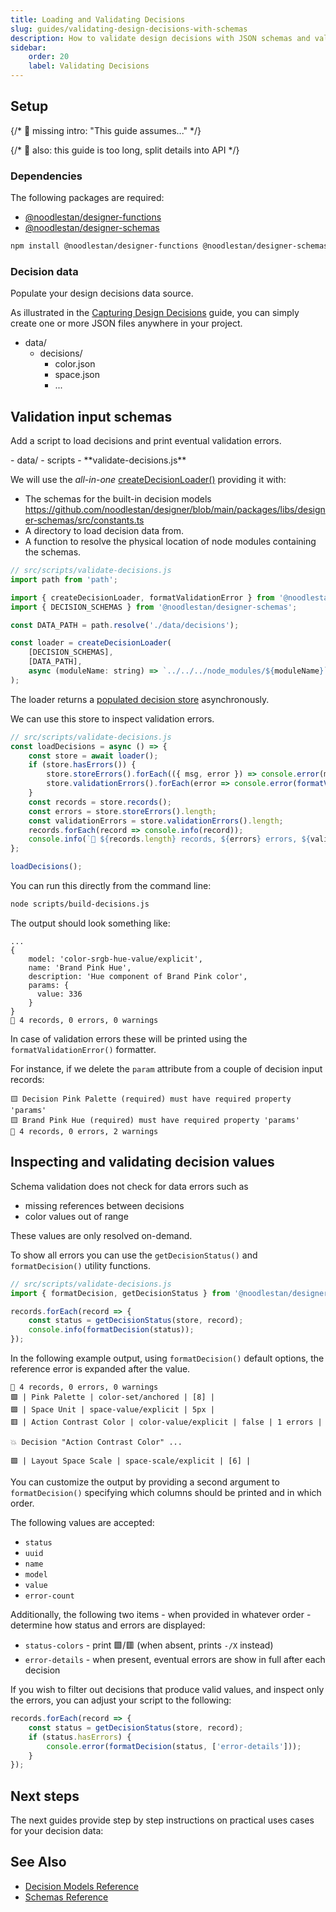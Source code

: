 ```yaml
---
title: Loading and Validating Decisions
slug: guides/validating-design-decisions-with-schemas
description: How to validate design decisions with JSON schemas and validators
sidebar:
    order: 20
    label: Validating Decisions
---
```



## Setup

{/* 🚧 missing intro: "This guide assumes..." */}

{/* 🚧 also: this guide is too long, split details into API */}

### Dependencies

The following packages are required:

-   [@noodlestan/designer-functions](/api/designer-functions)
-   [@noodlestan/designer-schemas](/api/designer-schemas)

```bash
npm install @noodlestan/designer-functions @noodlestan/designer-schemas
```

### Decision data

Populate your design decisions data source.

As illustrated in the [Capturing Design Decisions](/guides/capturing-design-decisions-in-data)
guide, you can simply create one or more JSON files anywhere in your project.

<FileTree>

-   data/
    -   decisions/
        -   color.json
        -   space.json
        -   ...

</FileTree>

## Validation input schemas

Add a script to load decisions and print eventual validation errors.

<FileTree>
-   data/
-   scripts
    - **validate-decisions.js**

</FileTree>

We will use the _all-in-one_
[createDecisionLoader()](/api/designer-functions/Loader/createDecisionLoader)
providing it with:

-   The
    schemas for the built-in decision models
    https://github.com/noodlestan/designer/blob/main/packages/libs/designer-schemas/src/constants.ts
-   A directory to load decision data from.
-   A function to resolve the physical location of node modules containing the schemas.

```js
// src/scripts/validate-decisions.js
import path from 'path';

import { createDecisionLoader, formatValidationError } from '@noodlestan/designer-functions';
import { DECISION_SCHEMAS } from '@noodlestan/designer-schemas';

const DATA_PATH = path.resolve('./data/decisions');

const loader = createDecisionLoader(
    [DECISION_SCHEMAS],
    [DATA_PATH],
    async (moduleName: string) => `../../../node_modules/${moduleName}`,
);
```

The loader returns a
[populated decision store](/api/designer-functions/Types/StaticDecisionStore)
asynchronously.

We can use this store to inspect validation errors.

```js
// src/scripts/validate-decisions.js
const loadDecisions = async () => {
    const store = await loader();
    if (store.hasErrors()) {
        store.storeErrors().forEach(({ msg, error }) => console.error(msg, error));
        store.validationErrors().forEach(error => console.error(formatValidationError(error)));
    }
    const records = store.records();
    const errors = store.storeErrors().length;
    const validationErrors = store.validationErrors().length;
    records.forEach(record => console.info(record));
    console.info(`🐘 ${records.length} records, ${errors} errors, ${validationErrors} warnings`);
};

loadDecisions();
```

You can run this directly from the command line:

```bash
node scripts/build-decisions.js
```

The output should look something like:

```
...
{
    model: 'color-srgb-hue-value/explicit',
    name: 'Brand Pink Hue',
    description: 'Hue component of Brand Pink color',
    params: {
      value: 336
    }
}
🐘 4 records, 0 errors, 0 warnings
```

In case of validation errors these will be printed using the `formatValidationError()` formatter.

For instance, if we delete the `param` attribute from a couple of decision input records:

```
🟨 Decision Pink Palette (required) must have required property 'params'
🟨 Brand Pink Hue (required) must have required property 'params'
🐘 4 records, 0 errors, 2 warnings
```

## Inspecting and validating decision values

Schema validation does not check for data errors such as

-   missing references between decisions
-   color values out of range

These values are only resolved on-demand.

To show all errors you can use the `getDecisionStatus()` and `formatDecision()`
utility functions.

```js
// src/scripts/validate-decisions.js
import { formatDecision, getDecisionStatus } from '@noodlestan/designer-functions';

records.forEach(record => {
    const status = getDecisionStatus(store, record);
    console.info(formatDecision(status));
});
```

In the following example output, using `formatDecision()` default options, the
reference error is expanded after the value.

```
🐘 4 records, 0 errors, 0 warnings
🟩 | Pink Palette | color-set/anchored | [8] |
🟩 | Space Unit | space-value/explicit | 5px |
🟥 | Action Contrast Color | color-value/explicit | false | 1 errors |

💥 Decision "Action Contrast Color" ...

🟩 | Layout Space Scale | space-scale/explicit | [6] |
```

You can customize the output by providing a second argument to `formatDecision()`
specifying which columns should be printed and in which order.

The following values are accepted:

-   `status`
-   `uuid`
-   `name`
-   `model`
-   `value`
-   `error-count`

Additionally, the following two items - when provided in whatever order - determine
how status and errors are displayed:

-   `status-colors` - print 🟩/🟥 (when absent, prints `-/X` instead)
-   `error-details` - when present, eventual errors are show in full after each decision

If you wish to filter out decisions that produce valid values, and inspect only the errors,
you can adjust your script to the following:

```js
records.forEach(record => {
    const status = getDecisionStatus(store, record);
    if (status.hasErrors) {
        console.error(formatDecision(status, ['error-details']));
    }
});
```

## Next steps

The next guides provide step by step instructions on practical uses cases for your decision data:

<CardGrid>
    <LinkCard
        href="/guides/generating-css-variables-from-design-decisions-and-tokens"
        title="Generating CSS Variables"
    />
    <LinkCard
        href="/guides/documenting-design-decisions-with-astro-and-mdx"
        title="Rendering in Astro MDX"
    />

</CardGrid>

## See Also

-   [Decision Models Reference](/decision-models)
-   [Schemas Reference](/schemas)
